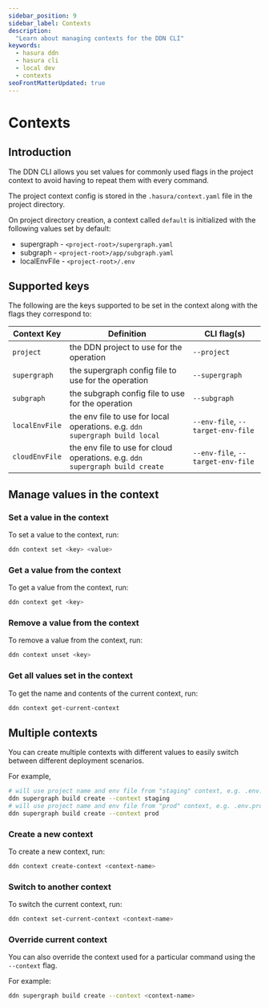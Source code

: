 ```yaml
---
sidebar_position: 9
sidebar_label: Contexts
description:
  "Learn about managing contexts for the DDN CLI"
keywords:
  - hasura ddn
  - hasura cli
  - local dev
  - contexts
seoFrontMatterUpdated: true
---
```


# Contexts

## Introduction

The DDN CLI allows you set values for commonly used flags in the project context to avoid having to repeat them with
every command.

The project context config is stored in the `.hasura/context.yaml` file in the project directory.

On project directory creation, a context called `default` is initialized with the following values set by default:
- supergraph - `<project-root>/supergraph.yaml`
- subgraph - `<project-root>/app/subgraph.yaml`
- localEnvFile - `<project-root>/.env`

[//]: # (## Context hierarchy)

[//]: # ()
[//]: # (The following hierarchy is followed to determine the value of particular key:)

[//]: # ()
[//]: # (Flag > Context > Config file)

[//]: # ()
[//]: # (i.e. the value passed via CLI command flag takes precedence over the value set in the context which takes precedence)

[//]: # (over the value set in a config file)

## Supported keys

The following are the keys supported to be set in the context along with the flags they correspond to:

| Context Key    | Definition                                                                   | CLI flag(s)                       |
|----------------|------------------------------------------------------------------------------|-----------------------------------|
| `project`      | the DDN project to use for the operation                                     | `--project`                       |
| `supergraph`   | the supergraph config file to use for the operation                          | `--supergraph`                    |
| `subgraph`     | the subgraph config file to use for the operation                            | `--subgraph`                      |
| `localEnvFile` | the env file to use for local operations. e.g. `ddn supergraph build local`  | `--env-file`, `--target-env-file` |
| `cloudEnvFile` | the env file to use for cloud operations. e.g. `ddn supergraph build create` | `--env-file`, `--target-env-file` |

## Manage values in the context

### Set a value in the context

To set a value to the context, run:

```bash
ddn context set <key> <value>
```

### Get a value from the context

To get a value from the context, run:

```bash
ddn context get <key>
```

### Remove a value from the context

To remove a value from the context, run:

```bash
ddn context unset <key>
```


### Get all values set in the context

To get the name and contents of the current context, run:

```bash
ddn context get-current-context
```

## Multiple contexts

You can create multiple contexts with different values to easily switch between different deployment scenarios.

For example,
```bash
# will use project name and env file from "staging" context, e.g. .env.stg
ddn supergraph build create --context staging
# will use project name and env file from "prod" context, e.g. .env.prod
ddn supergraph build create --context prod
```

### Create a new context

To create a new context, run:

```bash
ddn context create-context <context-name>
```

### Switch to another context

To switch the current context, run:

```bash
ddn context set-current-context <context-name>
```

### Override current context

You can also override the context used for a particular command using the `--context` flag.

For example:

```bash
ddn supergraph build create --context <context-name>
```
